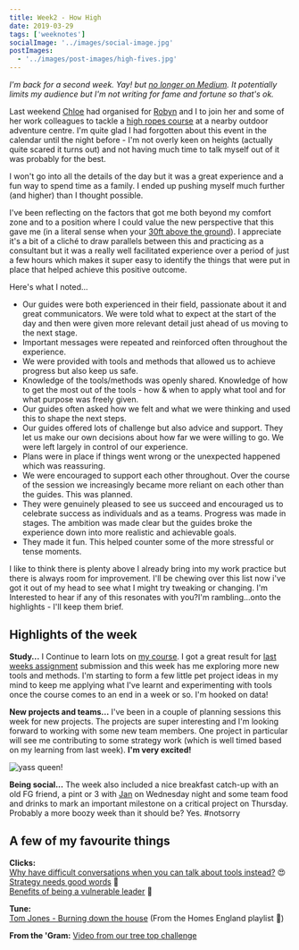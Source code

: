 ```yaml
---
title: Week2 - How High
date: 2019-03-29
tags: ['weeknotes']
socialImage: '../images/social-image.jpg'
postImages:
  - '../images/post-images/high-fives.jpg'
---
```



_I'm back for a second week. Yay! but [no longer on Medium](http://words.lostinthe.uk/tinkering-monday/). It potentially limits my audience but I'm not writing for fame and fortune so that's ok._

Last weekend [Chloe](https://twitter.com/mummyclover) had organised for [Robyn](https://www.instagram.com/sleepyrobyn/) and I to join her and some of her work colleagues to tackle a [high ropes course](https://www.brenscombeoutdoor.co.uk/burnbake-ropes-course) at a nearby outdoor adventure centre. I'm quite glad I had forgotten about this event in the calendar until the night before - I'm not overly keen on heights (actually quite scared it turns out) and not having much time to talk myself out of it was probably for the best.

I won't go into all the details of the day but it was a great experience and a fun way to spend time as a family. I ended up pushing myself much further (and higher) than I thought possible.

I've been reflecting on the factors that got me both beyond my comfort zone and to a position where I could value the new perspective that this gave me (in a literal sense when your [30ft above the ground](https://www.instagram.com/p/BvZG9bIASM7/)). I appreciate it's a bit of a cliché to draw parallels between this and practicing as a consultant but it was a really well facilitated experience over a period of just a few hours which makes it super easy to identify the things that were put in place that helped achieve this positive outcome.

<GatsbyImage
  alt="team mackenzie on the high ropes"
  title="on the ropes"
  image={getImage(props.frontmatter.postImages[0])}
  className="mb-4 rounded-corners"
/>

Here's what I noted...

- Our guides were both experienced in their field, passionate about it and great communicators.
  We were told what to expect at the start of the day and then were given more relevant detail just ahead of us moving to the next stage.
- Important messages were repeated and reinforced often throughout the experience.
- We were provided with tools and methods that allowed us to achieve progress but also keep us safe.
- Knowledge of the tools/methods was openly shared. Knowledge of how to get the most out of the tools - how & when to apply what tool and for what purpose was freely given.
- Our guides often asked how we felt and what we were thinking and used this to shape the next steps.
- Our guides offered lots of challenge but also advice and support. They let us make our own decisions about how far we were willing to go. We were left largely in control of our experience.
- Plans were in place if things went wrong or the unexpected happened which was reassuring.
- We were encouraged to support each other throughout. Over the course of the session we increasingly became more reliant on each other than the guides. This was planned.
- They were genuinely pleased to see us succeed and encouraged us to celebrate success as individuals and as a teams.
  Progress was made in stages. The ambition was made clear but the guides broke the experience down into more realistic and achievable goals.
- They made it fun. This helped counter some of the more stressful or tense moments.

I like to think there is plenty above I already bring into my work practice but there is always room for improvement. I'll be chewing over this list now i've got it out of my head to see what I might try tweaking or changing. I'm Interested to hear if any of this resonates with you?I'm rambling...onto the highlights - I'll keep them brief.

## Highlights of the week

**Study...** I Continue to learn lots on [my course](https://theodi.org/event/better-data-better-decisions-2019-edition/). I got a great result for [last weeks assignment](https://d1sc0.github.io/odi_assignment3/) submission and this week has me exploring more new tools and methods. I'm starting to form a few little pet project ideas in my mind to keep me applying what I've learnt and experimenting with tools once the course comes to an end in a week or so. I'm hooked on data!

**New projects and teams...** I've been in a couple of planning sessions this week for new projects. The projects are super interesting and I'm looking forward to working with some new team members. One project in particular will see me contributing to some strategy work (which is well timed based on my learning from last week). **I'm very excited!**

<img
  src="../images/post-images/queer-eye.gif"
  className="medium-post-image mb-3 ml-3 is-pulled-right rounded-corners"
  title="yass queen!"
/>

**Being social...** The week also included a nice breakfast catch-up with an old FG friend, a pint or 3 with [Jan](https://twitter.com/Jottblum) on Wednesday night and some team food and drinks to mark an important milestone on a critical project on Thursday. Probably a more boozy week than it should be? Yes. #notsorry

## A few of my favourite things

**Clicks:**  
[Why have difficult conversations when you can talk about tools instead?](https://twitter.com/ewebber/status/1111192864313262080) 😍  
[Strategy needs good words](https://martinweigel.org/2019/03/20/strategy-needs-good-words/) 💯  
[Benefits of being a vulnerable leader](https://www.inc.com/marcel-schwantes/what-does-it-take-to-be-an-effective-leader-research-nails-down-answer-to-1-rare-trait.html) 🤔

**Tune:**  
[Tom Jones - Burning down the house](https://www.youtube.com/watch?v=iYuldgIOelY) (From the Homes England playlist 🏡)

**From the 'Gram:**
[Video from our tree top challenge](https://www.instagram.com/p/BvZG9bIASM7)
